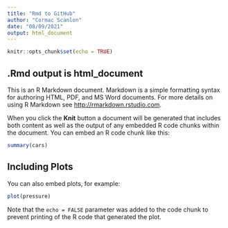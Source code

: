 ```yaml
---
title: "Rmd to GitHub"
author: "Cormac Scanlon"
date: "08/09/2021"
output: html_document
---
```


```r
knitr::opts_chunk$set(echo = TRUE)
```

## .Rmd output is html_document

This is an R Markdown document. Markdown is a simple formatting syntax for authoring HTML, PDF, and MS Word documents. For more details on using R Markdown see <http://rmarkdown.rstudio.com>.

When you click the **Knit** button a document will be generated that includes both content as well as the output of any embedded R code chunks within the document. You can embed an R code chunk like this:

```r
summary(cars)
```

## Including Plots

You can also embed plots, for example:

```r
plot(pressure)
```

Note that the `echo = FALSE` parameter was added to the code chunk to prevent printing of the R code that generated the plot.
